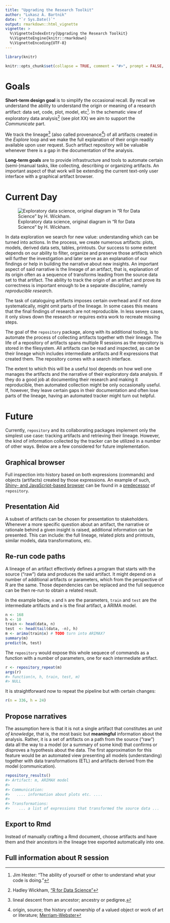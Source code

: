 ```yaml
---
title: "Upgrading the Research Toolkit"
author: "Lukasz A. Bartnik"
date: "`r Sys.Date()`"
output: rmarkdown::html_vignette
vignette: >
  %\VignetteIndexEntry{Upgrading the Research Toolkit}
  %\VignetteEngine{knitr::rmarkdown}
  %\VignetteEncoding{UTF-8}
---
```


```r
library(knitr)

knitr::opts_chunk$set(collapse = TRUE, comment = "#>", prompt = FALSE, echo = TRUE)
```

# Goals

**Short-term design goal** is to simplify the occasional recall.
By recall we understand the ability to understand the origin or meaning
of a research artifact: data set, code, plot, model, etc[^recall]. In
the schematic view of exploratory data analysis[^dsloop] (see plot XX)
we aim to support the *Communicate* part.

We track the lineage[^lineage] (also called provenance[^provenance]) of
all artifacts created in the *Explore* loop and we make the full
explanation of their origin readily available upon user request. Such
artifact repository will be valuable whenever there is a gap in the
documentation of the analysis.

**Long-term goals** are to provide infrastructure and tools to automate
certain (semi-)manual tasks, like collecting, describing or organizing
artifacts. An important aspect of that work will be extending the current
text-only user interface with a graphical artifact browser.

[^recall]: Jim Hester: "The ability of yourself or other to understand
what your code is doing."

[^dsloop]: Hadley Wickham, ["R for Data Science"](http://r4ds.had.co.nz/explore-intro.html)

[^lineage]: lineal descent from an ancestor; ancestry or pedigree.

[^provenance]: origin, source; the history of ownership of a valued
object or work of art or literature; [Merriam-Webster](https://www.merriam-webster.com/dictionary/provenance)

# Current Day

![Exploratory data science, original diagram in "R for Data Science" by H. Wickham.](graphics/dsloop.png)

In data exploration we search for new value: understanding which can be
turned into actions. In the process, we create numerous artifacts: plots,
models, derived data sets, tables, printouts. Our success to some extent
depends on our ability to filter, organize and preserve those artifacts
which will further the investigation and later serve as an explanation
of our findings or help in building the narrative about new insights.
An important aspect of said narrative is the lineage of an artifact,
that is, explanation of its origin often as a sequence of transforms
leading from the source data set to that artifact. The ability to track
the origin of an artifact and prove its correctness is important enough
to be a separate discipline, namely *reproducible research*.

The task of cataloguing artifacts imposes certain overhead and if not
done systematically, might omit parts of the lineage. In some cases this
means that the final findings of research are not reproducible. In less
severe cases, it only slows down the research or requires extra work to
recreate missing steps.

The goal of the `repository` package, along with its additional tooling,
is to automate the process of collecting artifacts together wth their
lineage. The life of a repository of artifacts spans multiple R sessions
as the repository is stored in the filesystem. All artifacts can be read
and inspected, as can be their lineage which includes intermediate
artifacts and R expressions that created them. The repository comes with
a search interface.

The extent to which this will be a useful tool depends on how well one
manages the artifacts and the narrative of their exploratory data analysis.
If they do a good job at documenting their research and making it
reproducible, then automated collection might be only occasionally
useful. If, however, they leave certain gaps in their documentation and
often lose parts of the lineage, having an automated tracker might turn
out helpful.


# Future

Currently, `repository` and its collaborating packages implement only
the simplest use case: tracking artifacts and retrieving their lineage.
However, the kind of information collected by the tracker can be utilized
in a number of other ways. Below are a few considered for future
implementation.


## Graphical browser

Full inspection into history based on both expressions (commands) and
objects (artifacts) created by those expressions. An example of such,
[Shiny- and JavaScript-based browser](https://lbartnik.github.io/experiment)
can be found in a [predecessor](http://github.com/lbartnik/experiment)
of `repository`.


## Presentation Aid

A subset of artifacts can be chosen for presentation to stakeholders.
Whenever a more specific question about an artifact, the narrative
or rationale behind a given insight is raised, additional information
can be presented. This can include: the full lineage, related plots
and printouts, similar models, data transformations, etc.


## Re-run code paths

A lineage of an artifact effectively defines a program that starts
with the source ("raw") data and produces the said artifact. It might
depend on a number of additional artifacts or parameters, which from
the perspective of R are the same. Those dependencies can be replaced
and the full sequence can be then re-run to obtain a related result.

In the example below, `n` and `h` are the parameters, `train` and `test`
are the intermediate artifacts and `m` is the final artifact, a ARIMA
model.

```r
n <- 168
h <- 10
train <- head(data, n)
test  <- head(tail(data, -n), h)
m <- arima(train$x) # TODO turn into ARIMAX?
summary(m)
predict(m, test)
```

The `repository` would expose this whole sequece of commands as a
function with a number of parameters, one for each intermediate
artifact.

```r
r <- repository_repeat(m)
args(r)
#> function(n, h, train, test, m)
#> NULL
```

It is straightforward now to repeat the pipeline but with certain
changes:

```r
r(n = 336, h = 24)
```


## Propose narratives

The assumption here is that it is not a single artifact that constitutes
an *unit of knowledge*, that is, the most basic but **meaningful**
information about the analysis. Rather, it is a set of artifacts on a
path from the source ("raw") data all the way to a model (or a summary
of some kind) that confirms or disproves a hypothesis about the data.
The first approximation for this feature would be an automated view
presenting all models (understanding) together with data transformations
(ETL) and artifacts derived from the model (communication).

```r
repository_results()
#> Artifact: m, ARIMAX model
#>
#> Communication:
#>   .... information about plots etc. ....
#>
#> Transformations:
#>    ... a list of expressions that transformed the source data ...
```


## Export to Rmd

Instead of manually crafting a Rmd document, choose artifacts and have
them and their ancestors in the lineage tree exported automatically
into one.


## Full information about R session

